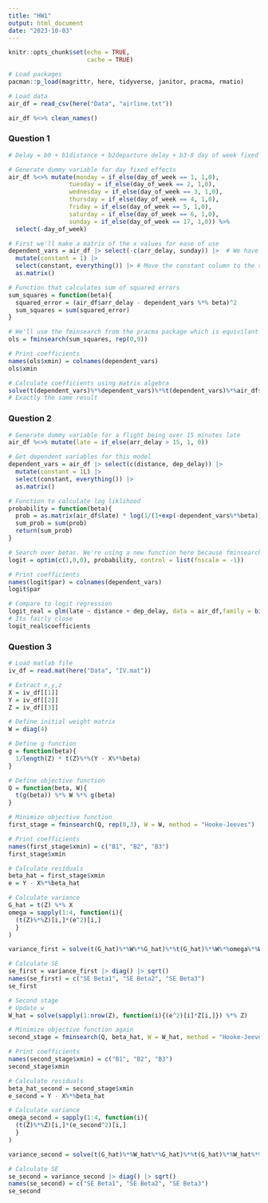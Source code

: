 ```yaml
---
title: "HW1"
output: html_document
date: "2023-10-03"
---
```


```r
knitr::opts_chunk$set(echo = TRUE,
                      cache = TRUE)
```

```r
# Load packages
pacman::p_load(magrittr, here, tidyverse, janitor, pracma, rmatio)

# Load data
air_df = read_csv(here("Data", "airline.txt"))

air_df %<>% clean_names()
```

### Question 1

```r
# Delay = b0 + b1distance + b2departure delay + b3-8 day of week fixed effects

# Generate dummy variable for day fixed effects
air_df %<>% mutate(monday = if_else(day_of_week == 1, 1,0),
                 tuesday = if_else(day_of_week == 2, 1,0),
                 wednesday = if_else(day_of_week == 3, 1,0),
                 thursday = if_else(day_of_week == 4, 1,0),
                 friday = if_else(day_of_week == 5, 1,0),
                 saturday = if_else(day_of_week == 6, 1,0),
                 sunday = if_else(day_of_week == 17, 1,0)) %>%
  select(-day_of_week)

# First we'll make a matrix of the x values for ease of use
dependent_vars = air_df |> select(-c(arr_delay, sunday)) |>  # We have to drop sunday because of multicollinearity of the dummy variables
  mutate(constant = 1) |> 
  select(constant, everything()) |> # Move the constant column to the start to match the output of lm
  as.matrix()

# Function that calculates sum of squared errors
sum_squares = function(beta){
  squared_error = (air_df$arr_delay - dependent_vars %*% beta)^2
  sum_squares = sum(squared_error)
}

# We'll use the fminsearch from the pracma package which is equivilant to its matlab version to find the optimized betas
ols = fminsearch(sum_squares, rep(0,9))

# Print coefficients
names(ols$xmin) = colnames(dependent_vars)
ols$xmin

# Calculate coefficients using matrix algebra
solve(t(dependent_vars)%*%dependent_vars)%*%t(dependent_vars)%*%air_df$arr_delay
# Exactly the same result
```

### Question 2

```r
# Generate dummy variable for a flight being over 15 minutes late
air_df %<>% mutate(late = if_else(arr_delay > 15, 1, 0))

# Get dependent variables for this model
dependent_vars = air_df |> select(c(distance, dep_delay)) |> 
  mutate(constant = 1L) |> 
  select(constant, everything()) |> 
  as.matrix()

# Function to calculate log liklihood
probability = function(beta){
  prob = as.matrix(air_df$late) * log(1/(1+exp(-dependent_vars%*%beta))) + (1 - as.matrix(air_df$late)) * log(1 - 1/(1 + exp(-dependent_vars%*%beta)))
  sum_prob = sum(prob)
  return(sum_prob)
}

# Search over betas. We're using a new function here because fminsearch didn't work here. Fminsearch only iterated by steps of 1, so when the starting it checked beta = c(0,1,0) which breaks the objective function. This function seems to mitigate that
logit = optim(c(1,0,0), probability, control = list(fnscale = -1))

# Print coefficients
names(logit$par) = colnames(dependent_vars)
logit$par

# Compare to logit regression
logit_real = glm(late ~ distance + dep_delay, data = air_df,family = binomial(link = "logit"))
# Its fairly close
logit_real$coefficients
```

### Question 3

```r
# Load matlab file
iv_df = read.mat(here("Data", "IV.mat"))

# Extract x,y,z
X = iv_df[[1]]
Y = iv_df[[2]]
Z = iv_df[[3]]

# Define initial weight matrix
W = diag(4)

# Define g function
g = function(beta){
  1/length(Z) * t(Z)%*%(Y - X%*%beta)
}

# Define objective function
Q = function(beta, W){
  t(g(beta)) %*% W %*% g(beta)
}

# Minimize objective function
first_stage = fminsearch(Q, rep(0,3), W = W, method = "Hooke-Jeeves")

# Print coefficients
names(first_stage$xmin) = c("B1", "B2", "B3")
first_stage$xmin

# Calculate residuals
beta_hat = first_stage$xmin
e = Y - X%*%beta_hat

# Calculate variance
G_hat = t(Z) %*% X
omega = sapply(1:4, function(i){
  (t(Z)%*%Z)[i,]*(e^2)[i,]
  }
)

variance_first = solve(t(G_hat)%*%W%*%G_hat)%*%t(G_hat)%*%W%*%omega%*%W%*%G_hat%*%solve(t(G_hat)%*%W%*%G_hat)

# Calculate SE
se_first = variance_first |> diag() |> sqrt()
names(se_first) = c("SE Beta1", "SE Beta2", "SE Beta3")
se_first

# Second stage
# Update w
W_hat = solve(sapply(1:nrow(Z), function(i){(e^2)[i]*Z[i,]}) %*% Z)

# Minimize objective function again
second_stage = fminsearch(Q, beta_hat, W = W_hat, method = "Hooke-Jeeves")

# Print coefficients
names(second_stage$xmin) = c("B1", "B2", "B3")
second_stage$xmin

# Calculate residuals
beta_hat_second = second_stage$xmin
e_second = Y - X%*%beta_hat

# Calculate variance
omega_second = sapply(1:4, function(i){
  (t(Z)%*%Z)[i,]*(e_second^2)[i,]
  }
)

variance_second = solve(t(G_hat)%*%W_hat%*%G_hat)%*%t(G_hat)%*%W_hat%*%omega_second%*%W_hat%*%G_hat%*%solve(t(G_hat)%*%W_hat%*%G_hat)

# Calculate SE
se_second = variance_second |> diag() |> sqrt()
names(se_second) = c("SE Beta1", "SE Beta2", "SE Beta3")
se_second
```
































